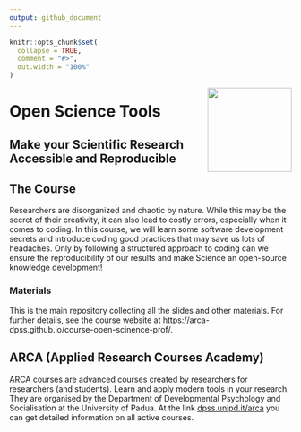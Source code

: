 ```yaml
---
output: github_document
---
```


<!-- README.md is generated from README.Rmd. Please edit that file -->

```r
knitr::opts_chunk$set(
  collapse = TRUE,
  comment = "#>",
  out.width = "100%"
)
```

<img align="right" width="150" height="150" src="materials/images/arca-logo.svg">

# Open Science Tools
## Make your Scientific Research Accessible and Reproducible

<!-- badges: start -->
<!-- badges: end -->

## The Course

Researchers are disorganized and chaotic by nature. While this may be the secret of their creativity, it can also lead to costly errors, especially when it comes to coding. In this course, we will learn some software development secrets and introduce coding good practices that may save us lots of headaches. Only by following a structured approach to coding can we ensure the reproducibility of our results and make Science an open-source knowledge development!

### Materials

This is the main repository collecting all the slides and other materials. For further details, see the course website at https://arca-dpss.github.io/course-open-scinence-prof/.


## ARCA (Applied Research Courses Academy)


ARCA courses are advanced courses created by researchers for researchers (and students). Learn and apply modern tools in your research. They are organised by the Department of Developmental Psychology and Socialisation at the University of Padua. At the link [dpss.unipd.it/arca](https://www.dpss.unipd.it/arca) you can get detailed information on all active courses.
